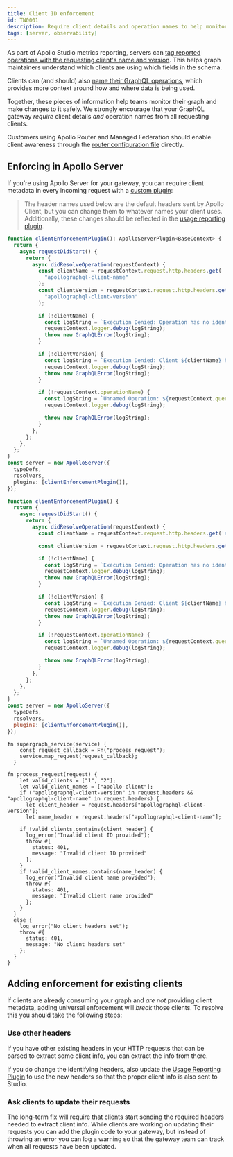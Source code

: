 ```yaml
---
title: Client ID enforcement
id: TN0001
description: Require client details and operation names to help monitor schema usage
tags: [server, observability]
---
```


As part of Apollo Studio metrics reporting, servers can [tag reported operations with the requesting client's name and version](/graphos/metrics/client-awareness). This helps graph maintainers understand which clients are using which fields in the schema.

Clients can (and should) also [name their GraphQL operations](/react/data/operation-best-practices/#name-all-operations), which provides more context around how and where data is being used.

Together, these pieces of information help teams monitor their graph and make changes to it safely. We strongly encourage that your GraphQL gateway _require_ client details _and_ operation names from all requesting clients.

Customers using Apollo Router and Managed Federation should enable client awareness through the [router configuration file](/router/managed-federation/client-awareness/) directly.

## Enforcing in Apollo Server

If you're using Apollo Server for your gateway, you can require client metadata in every incoming request with a [custom plugin](/apollo-server/integrations/plugins/):

> The header names used below are the default headers sent by Apollo Client, but you can change them to whatever names your client uses. Additionally, these changes should be reflected in the [usage reporting plugin](/apollo-server/api/plugin/usage-reporting/#generateclientinfo).

<MultiCodeBlock>

```ts title="index.ts"
function clientEnforcementPlugin(): ApolloServerPlugin<BaseContext> {
  return {
    async requestDidStart() {
      return {
        async didResolveOperation(requestContext) {
          const clientName = requestContext.request.http.headers.get(
            "apollographql-client-name"
          );
          const clientVersion = requestContext.request.http.headers.get(
            "apollographql-client-version"
          );

          if (!clientName) {
            const logString = `Execution Denied: Operation has no identified client`;
            requestContext.logger.debug(logString);
            throw new GraphQLError(logString);
          }

          if (!clientVersion) {
            const logString = `Execution Denied: Client ${clientName} has no identified version`;
            requestContext.logger.debug(logString);
            throw new GraphQLError(logString);
          }

          if (!requestContext.operationName) {
            const logString = `Unnamed Operation: ${requestContext.queryHash}. All operations must be named`;
            requestContext.logger.debug(logString);

            throw new GraphQLError(logString);
          }
        },
      };
    },
  };
}
const server = new ApolloServer({
  typeDefs,
  resolvers,
  plugins: [clientEnforcementPlugin()],
});
```
```js title="index.js"
function clientEnforcementPlugin() {
  return {
    async requestDidStart() {
      return {
        async didResolveOperation(requestContext) {
          const clientName = requestContext.request.http.headers.get('apollographql-client-name');

          const clientVersion = requestContext.request.http.headers.get('apollographql-client-version');

          if (!clientName) {
            const logString = `Execution Denied: Operation has no identified client`;
            requestContext.logger.debug(logString);
            throw new GraphQLError(logString);
          }

          if (!clientVersion) {
            const logString = `Execution Denied: Client ${clientName} has no identified version`;
            requestContext.logger.debug(logString);
            throw new GraphQLError(logString);
          }

          if (!requestContext.operationName) {
            const logString = `Unnamed Operation: ${requestContext.queryHash}. All operations must be named`;
            requestContext.logger.debug(logString);

            throw new GraphQLError(logString);
          }
        },
      };
    },
  };
}
const server = new ApolloServer({
  typeDefs,
  resolvers,
  plugins: [clientEnforcementPlugin()],
});
```

```rhai title="client-id.rhai"
fn supergraph_service(service) {
    const request_callback = Fn("process_request");
    service.map_request(request_callback);
  }

fn process_request(request) {
    let valid_clients = ["1", "2"];
    let valid_client_names = ["apollo-client"];
    if ("apollographql-client-version" in request.headers && "apollographql-client-name" in request.headers) {
      let client_header = request.headers["apollographql-client-version"];
      let name_header = request.headers["apollographql-client-name"];
    
    if !valid_clients.contains(client_header) {
      log_error("Invalid client ID provided");
      throw #{
        status: 401,
        message: "Invalid client ID provided"
      };
    }
    if !valid_client_names.contains(name_header) {
      log_error("Invalid client name provided");
      throw #{
        status: 401,
        message: "Invalid client name provided"
      };
    }
  }
  else {
    log_error("No client headers set");
    throw #{
      status: 401,
      message: "No client headers set"
    };
  }    
}
```

</MultiCodeBlock>

## Adding enforcement for existing clients

If clients are already consuming your graph and _are not_ providing client metadata, adding universal enforcement will _break_ those clients. To resolve this you should take the following steps:

### Use other headers

If you have other existing headers in your HTTP requests that can be parsed to extract some client info, you can extract the info from there.

If you do change the identifying headers, also update the [Usage Reporting Plugin](/apollo-server/api/plugin/usage-reporting) to use the new headers so that the proper client info is also sent to Studio.

### Ask clients to update their requests

The long-term fix will require that clients start sending the required headers needed to extract client info. While clients are working on updating their requests you can add the plugin code to your gateway, but instead of throwing an error you can log a warning so that the gateway team can track when all requests have been updated.
